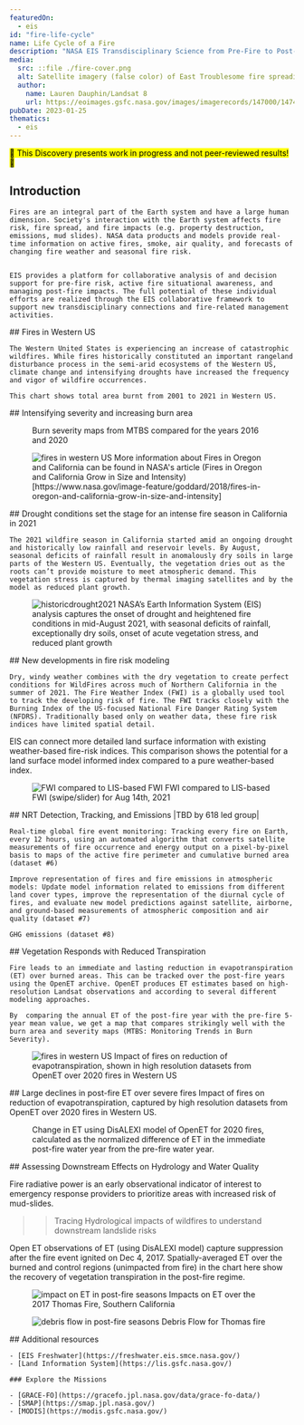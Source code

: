 ```yaml
---
featuredOn:
  - eis
id: "fire-life-cycle"
name: Life Cycle of a Fire
description: "NASA EIS Transdisciplinary Science from Pre-Fire to Post-Fire"
media:
  src: ::file ./fire-cover.png
  alt: Satellite imagery (false color) of East Troublesome fire spreading to the Rockies
  author:
    name: Lauren Dauphin/Landsat 8
    url: https://eoimages.gsfc.nasa.gov/images/imagerecords/147000/147452/coloradofire752_oli_2020296_lrg.jpg
pubDate: 2023-01-25
thematics:
  - eis
---
```


<Block>
  <Prose>
  <mark>🚧 This Discovery presents work in progress and not peer-reviewed results! 🚧</mark>

  ## Introduction
    Fires are an integral part of the Earth system and have a large human dimension. Society's interaction with the Earth system affects fire risk, fire spread, and fire impacts (e.g. property destruction, emissions, mud slides). NASA data products and models provide real-time information on active fires, smoke, air quality, and forecasts of changing fire weather and seasonal fire risk.

     
    EIS provides a platform for collaborative analysis of and decision support for pre-fire risk, active fire situational awareness, and managing post-fire impacts. The full potential of these individual efforts are realized through the EIS collaborative framework to support new transdisciplinary connections and fire-related management activities.
    
  </Prose>
</Block>

<Block>
  <Prose>
    ## Fires in Western US

    The Western United States is experiencing an increase of catastrophic wildfires. While fires historically constituted an important rangeland disturbance process in the semi-arid ecosystems of the Western US, climate change and intensifying droughts have increased the frequency and vigor of wildfire occurrences.

    This chart shows total area burnt from 2001 to 2021 in Western US. 
  </Prose>
  <Figure>
    <Chart
      dataPath={new URL('./Burn_time_series2.csv', import.meta.url).href}
      dateFormat="%Y"
      idKey='type'
      xKey='year'
      yKey='CLL'
      yAxisLabel='Burn area, acres'
    />
    <Caption
    />
  </Figure>
</Block>



<Block type='full'>
<Prose>
    ## Intensifying severity and increasing burn area
</Prose>
<Figure>
  <Map
    datasetId='mtbs-burn-severity'
    layerId='mtbs-burn-severity'
    dateTime='2016-01-01'
    zoom={4}
    center={[-116,36]}
    compareDateTime='2020-01-01'
  />
  <Caption
    attrAuthor='NASA'
    attrUrl='https://nasa.gov/'
  >
    Burn severity maps from MTBS compared for the years 2016 and 2020
  </Caption>
</Figure>
</Block>




<Block type="full">
  <Figure>
    <Image
      src={new URL("./ca-fires.jpeg", import.meta.url).href}
      alt="fires in western US"
    />
    <Caption
      attrAuthor='NASA'
      attrUrl='https://nasa.gov/'
    >
      More information about Fires in Oregon and California can be found in NASA's article (Fires in Oregon and California Grow in Size and Intensity)[https://www.nasa.gov/image-feature/goddard/2018/fires-in-oregon-and-california-grow-in-size-and-intensity] 
    </Caption>
  </Figure>
</Block>




<Block>
  <Prose>
    ## Drought conditions set the stage for an intense fire season in California in 2021

	The 2021 wildfire season in California started amid an ongoing drought and historically low rainfall and reservoir levels. By August, seasonal deficits of rainfall result in anomalously dry soils in large parts of the Western US. Eventually, the vegetation dries out as the roots can’t provide moisture to meet atmospheric demand. This vegetation stress is captured by thermal imaging satellites and by the model as reduced plant growth.
  </Prose>
  <Figure>
    <Image
      src={new URL("./historicdrought2021.gif", import.meta.url).href}
      alt="historicdrought2021"
    />
    <Caption
      attrAuthor='NASA'
      attrUrl='https://nasa.gov/'
    >
      NASA’s Earth Information System (EIS) analysis captures the onset of drought and heightened fire conditions in mid-August 2021, with seasonal deficits of rainfall, exceptionally dry soils, onset of acute vegetation stress, and reduced plant growth
    </Caption>
  </Figure>
</Block>


<Block>
  <Prose>
    ## New developments in fire risk modeling

	Dry, windy weather combines with the dry vegetation to create perfect conditions for WildFires across much of Northern California in the summer of 2021. The Fire Weather Index (FWI) is a globally used tool to track the developing risk of fire. The FWI tracks closely with the Burning Index of the US-focused National Fire Danger Rating System (NFDRS). Traditionally based only on weather data, these fire risk indices have limited spatial detail. 

EIS can connect more detailed land surface information with existing weather-based fire-risk indices. This comparison shows the potential for a land surface model informed index compared to a pure weather-based index. 

  </Prose>
  <Figure>
    <Image
      src={new URL("./fwi_lis.png", import.meta.url).href}
      alt="FWI compared to LIS-based FWI"
    />
    <Caption
      attrAuthor='NASA'
      attrUrl='https://nasa.gov/'
    >
      FWI compared to LIS-based FWI (swipe/slider) for Aug 14th, 2021
    </Caption>
  </Figure>
</Block>


<Block>
  <Prose>
    ## NRT Detection, Tracking, and Emissions |TBD by 618 led group|

	Real-time global fire event monitoring: Tracking every fire on Earth, every 12 hours, using an automated algorithm that converts satellite measurements of fire occurrence and energy output on a pixel-by-pixel basis to maps of the active fire perimeter and cumulative burned area (dataset #6)

	Improve representation of fires and fire emissions in atmospheric models: Update model information related to emissions from different land cover types, improve the representation of the diurnal cycle of fires, and evaluate new model predictions against satellite, airborne, and ground-based measurements of atmospheric composition and air quality (dataset #7)

	GHG emissions (dataset #8)

  </Prose>
</Block>






<Block>
  <Prose>
    ## Vegetation Responds with Reduced Transpiration

    Fire leads to an immediate and lasting reduction in evapotranspiration (ET) over burned areas. This can be tracked over the post-fire years using the OpenET archive. OpenET produces ET estimates based on high-resolution Landsat observations and according to several different modeling approaches. 
    
    By  comparing the annual ET of the post-fire year with the pre-fire 5-year mean value, we get a map that compares strikingly well with the burn area and severity maps (MTBS: Monitoring Trends in Burn Severity).

  </Prose>
</Block>

<Block type="full">
  <Figure>
    <Image
      src={new URL("./et_suppression.png", import.meta.url).href}
      alt="fires in western US"
    />
    <Caption
      attrAuthor='NASA'
      attrUrl='https://nasa.gov/'
    >
      Impact of fires on reduction of evapotranspiration, shown in high resolution datasets from OpenET over 2020 fires in Western US
    </Caption>
  </Figure>

</Block>




<Block type='full'>
<Prose>
    ## Large declines in post-fire ET over severe fires  
    Impact of fires on reduction of evapotranspiration, captured by high resolution datasets from OpenET over 2020 fires in Western US.
</Prose>
<Figure>
  <Map
    datasetId='disalexi-etsuppression'
    layerId='disalexi-etsuppression'
    dateTime='2020-01-01'
    zoom={4}
    center={[-116,36]}
    compareDateTime='2019-01-01'
  />
  <Caption
    attrAuthor='NASA'
    attrUrl='https://nasa.gov/'
  >
    Change in ET using DisALEXI model of OpenET for 2020 fires, calculated as the normalized difference of ET in the immediate post-fire water year from the pre-fire water year.
  </Caption>
</Figure>
</Block>





<Block>
  <Prose>
    ## Assessing Downstream Effects on Hydrology and Water Quality

   Fire radiative power is an early observational indicator of interest to emergency response providers to prioritize areas with increased risk of mud-slides. 
   
   >> Tracing Hydrological impacts of wildfires to understand downstream landslide risks
  </Prose>
</Block>


<Block>
   <Prose>
    Open ET observations of ET (using DisALEXI model) capture suppression after the fire event ignited on Dec 4, 2017. Spatially-averaged ET over the burned and control regions (unimpacted from fire) in the chart here show the recovery of vegetation transpiration in the post-fire regime. 

  </Prose>
  <Figure>
    <Chart
      dataPath={new URL('./ThomasFireET_time_series.csv', import.meta.url).href}
      dateFormat="%b-%Y" 
      idKey='source' 
      xKey='date' 
      yKey='ET (mm)' 
      yAxisLabel='ET (mm)'
      highlightStart = 'Dec-2017'
      highlightEnd = 'Jan-2018'
      highlightLabel = 'Fire Ignition'
    />
  </Figure>
</Block>




<Block>
  <Figure>
    <Image
      src={new URL("./thomas_et.png", import.meta.url).href}
      alt="impact on ET in post-fire seasons"
    />
    <Caption
      attrAuthor='NASA'
      attrUrl='https://nasa.gov/'
    >
      Impacts on ET over the 2017 Thomas Fire, Southern California
    </Caption>
  </Figure>
</Block>

<Block>
  <Figure>
    <Image
      src={new URL("./thomas_debris.png", import.meta.url).href}
      alt="debris flow in post-fire seasons"
    />
    <Caption
      attrAuthor='NASA'
      attrUrl='https://nasa.gov/'
    >
      Debris Flow for Thomas fire
    </Caption>
  </Figure>

</Block>









<Block>
  <Prose>
    ## Additional resources

    - [EIS Freshwater](https://freshwater.eis.smce.nasa.gov/)
    - [Land Information System](https://lis.gsfc.nasa.gov/)

    ### Explore the Missions

    - [GRACE-FO](https://gracefo.jpl.nasa.gov/data/grace-fo-data/)
    - [SMAP](https://smap.jpl.nasa.gov/)
    - [MODIS](https://modis.gsfc.nasa.gov/)
  </Prose>
</Block>


